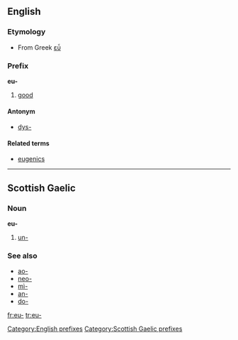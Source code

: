 ==English==
===Etymology===
*From Greek [[εὖ]]

===Prefix===
'''eu-'''

#[[good]]

====Antonym====
*[[dys-]]

====Related terms====
*[[eugenics]]

[[Category:English prefixes]]

----

==Scottish Gaelic==

===Noun===
'''eu-'''

# [[un-]]

===See also===
*[[ao-]]
*[[neo-]]
*[[mì-]]
*[[an-]]
*[[do-]]

[[Category:Scottish Gaelic prefixes]]

[[fr:eu-]]
[[tr:eu-]]